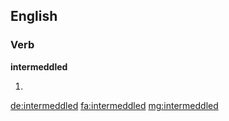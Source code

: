 ==English==

===Verb===
'''intermeddled'''

# {{en-past of|intermeddle}}

[[de:intermeddled]]
[[fa:intermeddled]]
[[mg:intermeddled]]